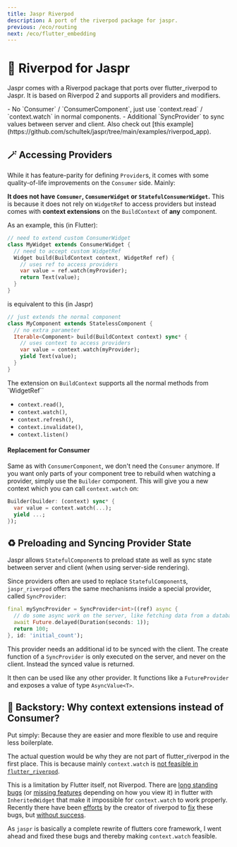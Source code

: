 ```yaml
---
title: Jaspr Riverpod
description: A port of the riverpod package for jaspr.
previous: /eco/routing
next: /eco/flutter_embedding
---
```


# 🌊 Riverpod for Jaspr

Jaspr comes with a Riverpod package that ports over flutter_riverpod to Jaspr. It is based
on Riverpod 2 and supports all providers and modifiers.

<Accordion title="TLDR: Differences to flutter_riverpod">
  - No `Consumer` / `ConsumerComponent`, just use `context.read` / `context.watch` in normal components.
  - Additional `SyncProvider` to sync values between server and client.

  <Info>
    Also check out [this example](https://github.com/schultek/jaspr/tree/main/examples/riverpod_app).
  </Info>
</Accordion>

## 🪄 Accessing Providers

While it has feature-parity for defining `Provider`s, it comes with some quality-of-life improvements
on the `Consumer` side. Mainly: 

**It does not have `Comsumer`, `ComsumerWidget` or `StatefulConsumerWidget`.** This is because it 
does not rely on `WidgetRef` to access providers but instead comes with **context extensions** on the
`BuildContext` of **any** component.

As an example, this (in Flutter):

```dart title="Flutter"
// need to extend custom ConsumerWidget
class MyWidget extends ConsumerWidget {
  // need to accept custom WidgetRef
  Widget build(BuildContext context, WidgetRef ref) {
    // uses ref to access providers
    var value = ref.watch(myProvider);
    return Text(value);
  }
}
```

is equivalent to this (in Jaspr)

```dart title="Jaspr"
// just extends the normal component
class MyComponent extends StatelessComponent {
  // no extra parameter
  Iterable<Component> build(BuildContext context) sync* {
    // uses context to access providers
    var value = context.watch(myProvider);
    yield Text(value);
  }
}
```

The extension on `BuildContext` supports all the normal methods from `WidgetRef``

- `context.read()`,
- `context.watch()`,
- `context.refresh()`,
- `context.invalidate()`,
- `context.listen()`

#### Replacement for Consumer

Same as with `ConsumerComponent`, we don't need the `Consumer` anymore. If you want only parts of your
component tree to rebuild when watching a provider, simply use the `Builder` component. This will
give you a new context which you can call `context.watch` on:

```dart
Builder(builder: (context) sync* {
  var value = context.watch(...);
  yield ...;
});
```

## ♻️ Preloading and Syncing Provider State

Jaspr allows `StatefulComponent`s to preload state as well as sync state between server and client
(when using server-side rendering).

Since providers often are used to replace `StatefulComponent`s, `jaspr_riverpod` offers the same
mechanisms inside a special provider, called `SyncProvider`:

```dart
final mySyncProvider = SyncProvider<int>((ref) async {
  // do some async work on the server, like fetching data from a database
  await Future.delayed(Duration(seconds: 1));
  return 100;
}, id: 'initial_count');
```

This provider needs an additional id to be synced with the client.
The create function of a `SyncProvider` is only executed on the server, and
never on the client. Instead the synced value is returned.

It then can be used like any other provider. It functions like a `FutureProvider` and exposes a 
value of type `AsyncValue<T>`.

## 📜 Backstory: Why context extensions instead of Consumer?

Put simply: Because they are easier and more flexible to use and require less boilerplate.

The actual question would be why they are not part of flutter_riverpod in the first place.
This is because mainly `context.watch` is [not feasible in `flutter_riverpod`](https://github.com/rrousselGit/riverpod/issues/134).

This is a limitation by Flutter itself, not Riverpod. There are [long standing bugs](https://github.com/flutter/flutter/issues/62861) 
(or [missing features](https://github.com/flutter/flutter/issues/12992) depending on how you view it) 
in flutter with `InheritedWidget` that make it impossible for `context.watch` to work properly. 
Recently there have been [efforts](https://github.com/flutter/flutter/issues/106549) by the creator 
of riverpod to [fix](https://github.com/flutter/flutter/issues/106546) these bugs, 
but [without success](https://github.com/flutter/flutter/pull/107112).

As `jaspr` is basically a complete rewrite of flutters core framework, I went ahead and fixed
these bugs and thereby making `context.watch` feasible.

